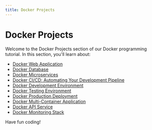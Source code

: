 ```yaml
---
title: Docker Projects
---
```


# Docker Projects

Welcome to the Docker Projects section of our Docker programming tutorial. In this section, you'll learn about:

- [Docker Web Application](./0-docker-web-application.mdx)
- [Docker Database](./1-docker-database.mdx)
- [Docker Microservices](./2-docker-microservices.mdx)
- [Docker CI/CD: Automating Your Development Pipeline](./3-docker-cicd.mdx)
- [Docker Development Environment](./4-docker-development-environment.mdx)
- [Docker Testing Environment](./5-docker-testing-environment.mdx)
- [Docker Production Deployment](./6-docker-production-deployment.mdx)
- [Docker Multi-Container Application](./7-docker-multi-container-application.mdx)
- [Docker API Service](./8-docker-api-service.mdx)
- [Docker Monitoring Stack](./9-docker-monitoring-stack.mdx)

Have fun coding!